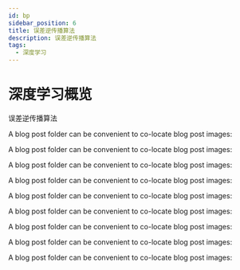 ```yaml
---
id: bp
sidebar_position: 6
title: 误差逆传播算法
description: 误差逆传播算法
tags:
  - 深度学习
---
```



<ArticleHeader path="/dl/overview" updatedAt="2023年12月14日" />

# 深度学习概览

<ArticleImage src="/img/dl/1/overview-banner.jpg" alt="Overview Banner" title="" description="" />

误差逆传播算法

A blog post folder can be convenient to co-locate blog post images:

A blog post folder can be convenient to co-locate blog post images:

A blog post folder can be convenient to co-locate blog post images:

A blog post folder can be convenient to co-locate blog post images:

A blog post folder can be convenient to co-locate blog post images:

A blog post folder can be convenient to co-locate blog post images:

A blog post folder can be convenient to co-locate blog post images:

A blog post folder can be convenient to co-locate blog post images:

A blog post folder can be convenient to co-locate blog post images:

<ArticleImage src="/img/dl/1/banner.png" alt="Banner" title="" description="Banner" />